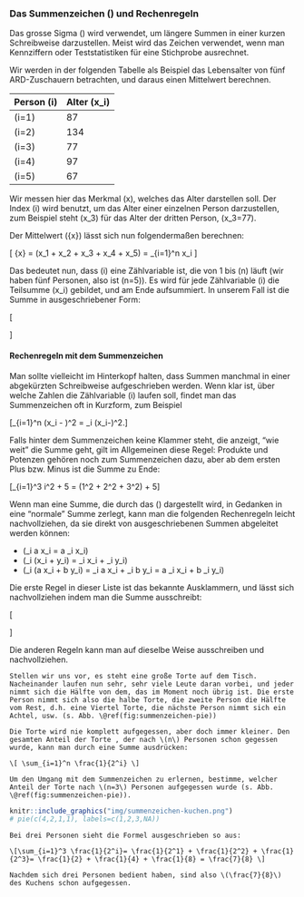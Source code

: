 ### Das Summenzeichen \(\Sigma\) und Rechenregeln {#sec-summenzeichen}

Das grosse Sigma \(\Sigma\) wird verwendet, um längere Summen in einer kurzen Schreibweise darzustellen. Meist wird das Zeichen verwendet, wenn man Kennziffern oder Teststatistiken für eine Stichprobe ausrechnet.

Wir werden in der folgenden Tabelle als Beispiel das Lebensalter von fünf ARD-Zuschauern betrachten, und daraus einen Mittelwert berechnen.

| Person \(i\) | Alter \(x_i\) |
| ------------ | ------------- |
| \(i=1\)      | 87            |
| \(i=2\)      | 134           |
| \(i=3\)      | 77            |
| \(i=4\)      | 97            |
| \(i=5\)      | 67            |


Wir messen hier das Merkmal \(x\), welches das Alter darstellen soll. Der Index \(i\) wird benutzt, um das Alter einer einzelnen Person darzustellen, zum Beispiel steht \(x_3\) für das Alter der dritten Person, \(x_3=77\).

Der Mittelwert \(\bar{x}\) lässt sich nun folgendermaßen berechnen:

\[ \bar{x} = \frac{1}{n} (x_1 + x_2 + x_3 + x_4 + x_5) = \frac{1}{n} \sum_{i=1}^n x_i \]

Das bedeutet nun, dass \(i\) eine Zählvariable ist, die von 1 bis \(n\) läuft (wir haben fünf Personen, also ist \(n=5\)). Es wird für jede Zählvariable \(i\) die Teilsumme \(x_i\) gebildet, und am Ende aufsummiert. In unserem Fall ist die Summe in ausgeschriebener Form:

\[ \begin{aligned} \frac{1}{n} \sum_{i=1}^5 x_i & = \frac{1}{n} (x_1+x_2+x_3+x_4+x_5) \\ & = \frac{1}{5} (87+134+77+97+68) \\ & = 92.6 \end{aligned} \]

#### Rechenregeln mit dem Summenzeichen {-}

Man sollte vielleicht im Hinterkopf halten, dass Summen manchmal in einer abgekürzten Schreibweise aufgeschrieben werden. Wenn klar ist, über welche Zahlen die Zählvariable \(i\) laufen soll, findet man das Summenzeichen oft in Kurzform, zum Beispiel

\[\sum_{i=1}^n (x_i - \mu)^2 = \sum_i (x_i-\mu)^2.\]

Falls hinter dem Summenzeichen keine Klammer steht, die anzeigt, "wie weit" die Summe geht, gilt im Allgemeinen diese Regel: Produkte und Potenzen gehören noch zum Summenzeichen dazu, aber ab dem ersten Plus bzw. Minus ist die Summe zu Ende:

\[\sum_{i=1}^3 i\cdot 2^2 + 5 = (1\cdot 2^2 + 2\cdot 2^2 + 3\cdot 2^2) + 5\]

Wenn man eine Summe, die durch das \(\Sigma\) dargestellt wird, in Gedanken in eine "normale" Summe zerlegt, kann man die folgenden Rechenregeln leicht nachvollziehen, da sie direkt von ausgeschriebenen Summen abgeleitet werden können:

- \(\sum_i a \cdot x_i = a \cdot \sum_i x_i\)
- \(\sum_i (x_i + y_i) = \sum_i x_i + \sum_i y_i\)
- \(\sum_i (a x_i + b y_i) = \sum_i a x_i + \sum_i b y_i = a \sum_i x_i + b \sum_i y_i\)

Die erste Regel in dieser Liste ist das bekannte Ausklammern, und lässt sich nachvollziehen indem man die Summe ausschreibt:

\[\begin{aligned}\sum_i a \cdot x_i & = a x_1 + a x_2 + a x_3 + \ldots \\ & = a \cdot (x_1 + x_2 + x_3 + \ldots) \\ & = a \cdot \sum_i x_i\end{aligned}\]

Die anderen Regeln kann man auf dieselbe Weise ausschreiben und nachvollziehen.

```exercise

Stellen wir uns vor, es steht eine große Torte auf dem Tisch. Nacheinander laufen nun sehr, sehr viele Leute daran vorbei, und jeder nimmt sich die Hälfte von dem, das im Moment noch übrig ist. Die erste Person nimmt sich also die halbe Torte, die zweite Person die Hälfte vom Rest, d.h. eine Viertel Torte, die nächste Person nimmt sich ein Achtel, usw. (s. Abb. \@ref(fig:summenzeichen-pie))

Die Torte wird nie komplett aufgegessen, aber doch immer kleiner. Den gesamten Anteil der Torte , der nach \(n\) Personen schon gegessen wurde, kann man durch eine Summe ausdrücken:

\[ \sum_{i=1}^n \frac{1}{2^i} \]

Um den Umgang mit dem Summenzeichen zu erlernen, bestimme, welcher Anteil der Torte nach \(n=3\) Personen aufgegessen wurde (s. Abb. \@ref(fig:summenzeichen-pie)).
```

```r
knitr::include_graphics("img/summenzeichen-kuchen.png")
# pie(c(4,2,1,1), labels=c(1,2,3,NA))
```


```solution
Bei drei Personen sieht die Formel ausgeschrieben so aus:

\[\sum_{i=1}^3 \frac{1}{2^i}= \frac{1}{2^1} + \frac{1}{2^2} + \frac{1}{2^3}= \frac{1}{2} + \frac{1}{4} + \frac{1}{8} = \frac{7}{8} \]

Nachdem sich drei Personen bedient haben, sind also \(\frac{7}{8}\) des Kuchens schon aufgegessen.
```



